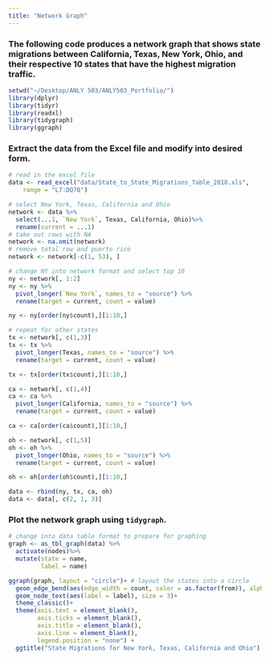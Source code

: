 ```yaml
---
title: "Network Graph"
---
```


### The following code produces a network graph that shows state migrations between California, Texas, New York, Ohio, and their respective 10 states that have the highest migration traffic.


```r
setwd("~/Desktop/ANLY 503/ANLY503_Portfolio/")
library(dplyr)
library(tidyr)
library(readxl)
library(tidygraph)
library(ggraph)
```
### Extract the data from the Excel file and modify into desired form.

```r
# read in the excel file 
data <- read_excel("data/State_to_State_Migrations_Table_2018.xls", 
    range = "L7:DQ78")

# select New York, Texas, California and Ohio
network <- data %>%
  select(...1, `New York`, Texas, California, Ohio)%>%
  rename(current = ...1) 
# take out rows with NA
network <- na.omit(network)
# remove total row and puerto rico
network <- network[-c(1, 53), ]

# change NY into network format and select top 10
ny <- network[, 1:2]
ny <- ny %>%
  pivot_longer(`New York`, names_to = "source") %>%
  rename(target = current, count = value)

ny <- ny[order(ny$count),][1:10,]

# repeat for other states
tx <- network[, c(1,3)]
tx <- tx %>%
  pivot_longer(Texas, names_to = "source") %>%
  rename(target = current, count = value)

tx <- tx[order(tx$count),][1:10,]

ca <- network[, c(1,4)]
ca <- ca %>%
  pivot_longer(California, names_to = "source") %>%
  rename(target = current, count = value)

ca <- ca[order(ca$count),][1:10,]

oh <- network[, c(1,5)]
oh <- oh %>%
  pivot_longer(Ohio, names_to = "source") %>%
  rename(target = current, count = value)

oh <- oh[order(oh$count),][1:10,]

data <- rbind(ny, tx, ca, oh)
data <- data[, c(2, 1, 3)]
```

### Plot the network graph using `tidygraph`.

```r
# change into data table format to prepare for graphing
graph <- as_tbl_graph(data) %>%
  activate(nodes)%>%
  mutate(state = name,
         label = name)

ggraph(graph, layout = "circle")+ # layout the states into a circle
  geom_edge_bend(aes(edge_width = count, color = as.factor(from)), alpha = 0.4)+ # different color for each source state, and the width as the count of people
  geom_node_text(aes(label = label), size = 3)+
  theme_classic()+ 
  theme(axis.text = element_blank(), 
        axis.ticks = element_blank(),
        axis.title = element_blank(),
        axis.line = element_blank(),
        legend.position = "none") +
  ggtitle("State Migrations for New York, Texas, California and Ohio")

```

